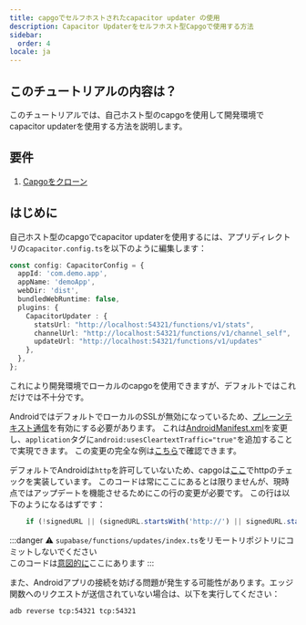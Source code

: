 ```yaml
---
title: capgoでセルフホストされたcapacitor updater の使用
description: Capacitor Updaterをセルフホスト型Capgoで使用する方法
sidebar:
  order: 4
locale: ja
---
```


## このチュートリアルの内容は？

このチュートリアルでは、自己ホスト型のcapgoを使用して開発環境でcapacitor updaterを使用する方法を説明します。

## 要件

1. [Capgoをクローン](https://githubcom/Cap-go/capgo)

## はじめに

自己ホスト型のcapgoでcapacitor updaterを使用するには、アプリディレクトリの`capacitor.config.ts`を以下のように編集します：

```ts
const config: CapacitorConfig = {
  appId: 'com.demo.app',
  appName: 'demoApp',
  webDir: 'dist',
  bundledWebRuntime: false,
  plugins: {
    CapacitorUpdater : {
      statsUrl: "http://localhost:54321/functions/v1/stats",
      channelUrl: "http://localhost:54321/functions/v1/channel_self",
      updateUrl: "http://localhost:54321/functions/v1/updates"
    },
  },
};
```

これにより開発環境でローカルのcapgoを使用できますが、デフォルトではこれだけでは不十分です。

AndroidではデフォルトでローカルのSSLが無効になっているため、[プレーンテキスト通信](https://developer.android.com/topic/security/risks/cleartext)を有効にする必要があります。
これは[AndroidManifest.xml](https://github.com/Cap-go/capacitor-updater/blob/main/android/src/main/AndroidManifest.xml)を変更し、`application`タグに`android:usesCleartextTraffic="true"`を追加することで実現できます。
この変更の完全な例は[こちら](https://gist.github.com/WcaleNieWolny/061a015acdebe35eaf3afd7030797701)で確認できます。

デフォルトでAndroidは`http`を許可していないため、capgoは[ここ](https://github.com/Cap-go/capgo/blob/4cce6c0707d745faa2afbab643e636bad927c602/supabase/functions/updates/index.ts#L396)でhttpのチェックを実装しています。
このコードは常にここにあるとは限りませんが、現時点ではアップデートを機能させるためにこの行の変更が必要です。
この行は以下のようになるはずです：

```ts
    if (!signedURL || (signedURL.startsWith('http://') || signedURL.startsWith('https://'))) {
```

:::danger
⚠️ `supabase/functions/updates/index.ts`をリモートリポジトリにコミットしないでください\
このコードは[意図的に](https://github.com/Cap-go/capacitor-updater/issues/37#issuecomment-1684916354)ここにあります
:::

また、Androidアプリの接続を妨げる問題が発生する可能性があります。エッジ関数へのリクエストが送信されていない場合は、以下を実行してください：
```bash
adb reverse tcp:54321 tcp:54321
```